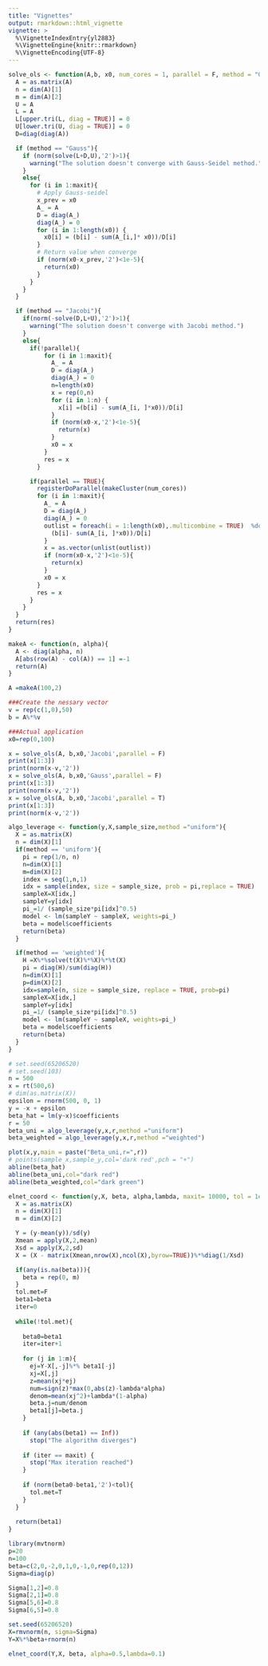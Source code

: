 ```yaml
---
title: "Vignettes"
output: rmarkdown::html_vignette
vignette: >
  %\VignetteIndexEntry{yl2883}
  %\VignetteEngine{knitr::rmarkdown}
  %\VignetteEncoding{UTF-8}
---
```



```r

solve_ols <- function(A,b, x0, num_cores = 1, parallel = F, method = "Gauss", maxit = 10000){
  A = as.matrix(A)
  n = dim(A)[1]
  m = dim(A)[2]
  U = A
  L = A
  L[upper.tri(L, diag = TRUE)] = 0
  U[lower.tri(U, diag = TRUE)] = 0
  D=diag(diag(A))

  if (method == "Gauss"){
    if (norm(solve(L+D,U),'2')>1){
      warning("The solution doesn't converge with Gauss-Seidel method.")
    }
    else{
      for (i in 1:maxit){
        # Apply Gauss-seidel
        x_prev = x0
        A_ = A
        D = diag(A_)
        diag(A_) = 0
        for (i in 1:length(x0)) {
          x0[i] = (b[i] - sum(A_[i,]* x0))/D[i]
        }
        # Return value when converge
        if (norm(x0-x_prev,'2')<1e-5){
          return(x0)
        }
      }
    }
  }

  if (method == "Jacobi"){
    if(norm(-solve(D,L+U),'2')>1){
      warning("The solution doesn't converge with Jacobi method.")
    }
    else{
      if(!parallel){
          for (i in 1:maxit){
            A_ = A
            D = diag(A_)
            diag(A_) = 0
            n=length(x0)
            x = rep(0,n)
            for (i in 1:n) {
              x[i] =(b[i] - sum(A_[i, ]*x0))/D[i]
            }
            if (norm(x0-x,'2')<1e-5){
              return(x)
            }
            x0 = x
          }
          res = x
        }

      if(parallel == TRUE){
        registerDoParallel(makeCluster(num_cores))
        for (i in 1:maxit){
          A_ = A
          D = diag(A_)
          diag(A_) = 0
          outlist = foreach(i = 1:length(x0),.multicombine = TRUE)  %dopar% {
            (b[i]- sum(A_[i, ]*x0))/D[i]
          }
          x = as.vector(unlist(outlist))
          if (norm(x0-x,'2')<1e-5){
            return(x)
          }
          x0 = x
        }
        res = x  
      }
    }
  }
  return(res)
}
```


```r
makeA <- function(n, alpha){
  A <- diag(alpha, n)
  A[abs(row(A) - col(A)) == 1] =-1
  return(A)
}

A =makeA(100,2)

###Create the nessary vector
v = rep(c(1,0),50)
b = A%*%v

###Actual application
x0=rep(0,100)

x = solve_ols(A, b,x0,'Jacobi',parallel = F)
print(x[1:3])
print(norm(x-v,'2'))
x = solve_ols(A, b,x0,'Gauss',parallel = F)
print(x[1:3])
print(norm(x-v,'2'))
x = solve_ols(A, b,x0,'Jacobi',parallel = T)
print(x[1:3])
print(norm(x-v,'2'))
```


```r
algo_leverage <- function(y,X,sample_size,method ="uniform"){
  X = as.matrix(X)
  n = dim(X)[1]
  if(method == 'uniform'){
    pi = rep(1/n, n)
    n=dim(X)[1]
    m=dim(X)[2]
    index = seq(1,n,1)
    idx = sample(index, size = sample_size, prob = pi,replace = TRUE)
    sampleX=X[idx,]
    sampleY=y[idx]
    pi_=1/ (sample_size*pi[idx]^0.5)
    model <- lm(sampleY ~ sampleX, weights=pi_)
    beta = model$coefficients
    return(beta)
  }

  if(method == 'weighted'){
    H =X%*%solve(t(X)%*%X)%*%t(X)
    pi = diag(H)/sum(diag(H))
    n=dim(X)[1]
    p=dim(X)[2]
    idx=sample(n, size = sample_size, replace = TRUE, prob=pi)
    sampleX=X[idx,]
    sampleY=y[idx]
    pi_=1/ (sample_size*pi[idx]^0.5)
    model <- lm(sampleY ~ sampleX, weights=pi_)
    beta = model$coefficients
    return(beta)
  }
}


```

```r
# set.seed(65206520)
# set.seed(103)
n = 500
x = rt(500,6)
# dim(as.matrix(X))
epsilon = rnorm(500, 0, 1)
y = -x + epsilon
beta_hat = lm(y~x)$coefficients
r = 50
beta_uni = algo_leverage(y,x,r,method ="uniform")
beta_weighted = algo_leverage(y,x,r,method ="weighted")

plot(x,y,main = paste("Beta_uni,r=",r))
# points(sample_x,sample_y,col='dark red',pch = "+")
abline(beta_hat)
abline(beta_uni,col="dark red")
abline(beta_weighted,col="dark green")

```
```r
elnet_coord <- function(y,X, beta, alpha,lambda, maxit= 10000, tol = 1e-6){
  X = as.matrix(X)
  n = dim(X)[1]
  m = dim(X)[2]

  Y = (y-mean(y))/sd(y)
  Xmean = apply(X,2,mean)  
  Xsd = apply(X,2,sd)
  X = (X - matrix(Xmean,nrow(X),ncol(X),byrow=TRUE))%*%diag(1/Xsd)

  if(any(is.na(beta))){
    beta = rep(0, m)
  }
  tol.met=F
  beta1=beta
  iter=0
  
  while(!tol.met){
    
    beta0=beta1
    iter=iter+1
    
    for (j in 1:m){
      ej=Y-X[,-j]%*% beta1[-j]
      xj=X[,j]
      z=mean(xj*ej)
      num=sign(z)*max(0,abs(z)-lambda*alpha)
      denom=mean(xj^2)+lambda*(1-alpha)
      beta.j=num/denom
      beta1[j]=beta.j
    }
    
    if (any(abs(beta1) == Inf))
      stop("The algorithm diverges")
    
    if (iter == maxit) {
      stop("Max iteration reached")
    }
    
    if (norm(beta0-beta1,'2')<tol){
      tol.met=T
    }
  }
  
  return(beta1)
}
```

```r
library(mvtnorm)
p=20
n=100
beta=c(2,0,-2,0,1,0,-1,0,rep(0,12))
Sigma=diag(p)

Sigma[1,2]=0.8
Sigma[2,1]=0.8
Sigma[5,6]=0.8
Sigma[6,5]=0.8

set.seed(65206520)
X=rmvnorm(n, sigma=Sigma)
Y=X%*%beta+rnorm(n)

elnet_coord(Y,X, beta, alpha=0.5,lambda=0.1)
```




